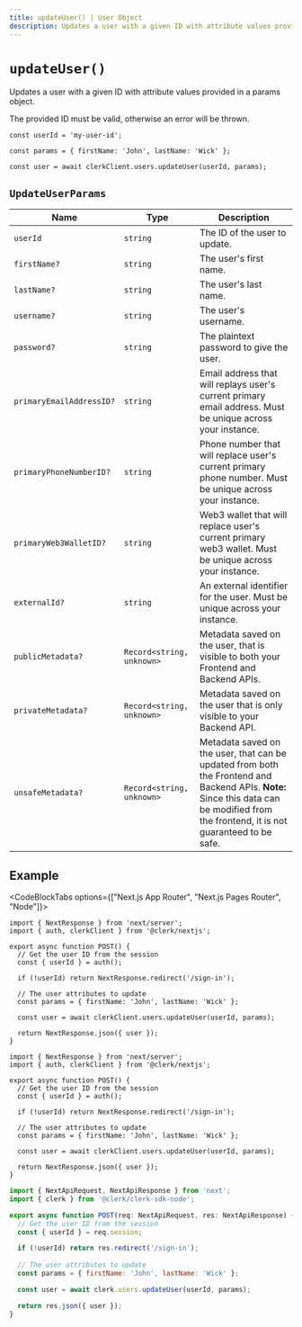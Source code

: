 ```yaml
---
title: updateUser() | User Object
description: Updates a user with a given ID with attribute values provided in a params object.
---
```


# `updateUser()`

Updates a user with a given ID with attribute values provided in a params object.

The provided ID must be valid, otherwise an error will be thrown.

```tsx
const userId = 'my-user-id';

const params = { firstName: 'John', lastName: 'Wick' }; 

const user = await clerkClient.users.updateUser(userId, params);
```

## `UpdateUserParams`

| Name | Type | Description |
| --- | --- | --- |
| `userId` | `string` | The ID of the user to update. |
| `firstName?` | `string` | The user's first name. |
| `lastName?` | `string` | The user's last name. |
| `username?` | `string` | The user's username. |
| `password?` | `string` | The plaintext password to give the user. |
| `primaryEmailAddressID?` | `string` | Email address that will replays user's current primary email address. Must be unique across your instance. |
| `primaryPhoneNumberID?` | `string` | Phone number that will replace user's current primary phone number. Must be unique across your instance. |
| `primaryWeb3WalletID?` | `string` | Web3 wallet that will replace user's current primary web3 wallet. Must be unique across your instance. |
| `externalId?` | `string` | An external identifier for the user. Must be unique across your instance. |
| `publicMetadata?` | `Record<string, unknown>` | Metadata saved on the user, that is visible to both your Frontend and Backend APIs. |
| `privateMetadata?` | `Record<string, unknown>` | Metadata saved on the user that is only visible to your Backend API. |
| `unsafeMetadata?` | `Record<string, unknown>` | Metadata saved on the user, that can be updated from both the Frontend and Backend APIs. **Note:** Since this data can be modified from the frontend, it is not guaranteed to be safe. |

## Example

<CodeBlockTabs options={["Next.js App Router", "Next.js Pages Router", "Node"]}>
```tsx filename="app/page.[jsx/tsx]"
import { NextResponse } from 'next/server';
import { auth, clerkClient } from '@clerk/nextjs';

export async function POST() {
  // Get the user ID from the session
  const { userId } = auth();

  if (!userId) return NextResponse.redirect('/sign-in');
  
  // The user attributes to update
  const params = { firstName: 'John', lastName: 'Wick' };

  const user = await clerkClient.users.updateUser(userId, params);

  return NextResponse.json({ user });
}
```

```tsx filename="pages/api/updateUser.[jsx/tsx]"
import { NextResponse } from 'next/server';
import { auth, clerkClient } from '@clerk/nextjs';

export async function POST() {
  // Get the user ID from the session
  const { userId } = auth();

  if (!userId) return NextResponse.redirect('/sign-in');
  
  // The user attributes to update
  const params = { firstName: 'John', lastName: 'Wick' };

  const user = await clerkClient.users.updateUser(userId, params);

  return NextResponse.json({ user });
}
```

```js filename="updateUser.js"
import { NextApiRequest, NextApiResponse } from 'next';
import { clerk } from '@clerk/clerk-sdk-node';

export async function POST(req: NextApiRequest, res: NextApiResponse) {
  // Get the user ID from the session
  const { userId } = req.session;

  if (!userId) return res.redirect('/sign-in');
  
  // The user attributes to update
  const params = { firstName: 'John', lastName: 'Wick' };

  const user = await clerk.users.updateUser(userId, params);

  return res.json({ user });
}
```
</CodeBlockTabs>